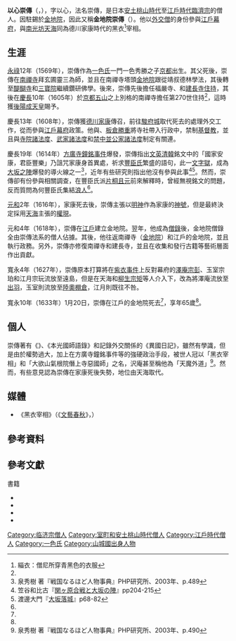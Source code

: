 {{Infobox Buddhist
| 姓名            = 以心崇傳
| 圖像            = Ishin Sūden.jpg
| 圖像大小        = 200px
| 圖像說明        = 以心崇傳像（[[狩野探幽|狩野探幽]]畫作，[[金地院|金地院]]藏品）
| 原名            =
| 字              =  
| 號              =  
| 法號            =  
| 出生            =  [[永祿|永祿]]12年（1569年）
| 出生地點        =  [[山城國|山城國]][[京都|京都]]（現[[京都府|京都府]][[京都市|京都市]]）
| 逝世            =  [[寬永|寬永]]10年1月20日（1633年2月28日）
| 逝世地點        =  [[武藏國|武藏國]][[江戶|江戶]]（現[[東京|東京]]）
| 居住地          = 
| 獲獎            = 
| 公民權          = 
| 國籍            = [[日本|日本]]
| 著名成就        = 
| 宗派            = [[臨濟宗|臨濟宗]]
| 呼號            = 以心崇傳<br>金地院崇傳
| 頭銜            = 
| 修行法門        = 
| native_lang1    = 
| native_lang1_name1 = 
| 教育程度        = 
| 駐錫於          = 福嚴寺<br>{{Link-ja|禪興寺|禅興寺}}<br>[[建長寺|建長寺]]<br>[[南禪寺|南禪寺]]<br>[[金地院|金地院]]
| 師承            =  玄圃靈三<br>靖叔德林
| 徒弟與學生      = 
| 著作            = 《{{Link-ja|本光國師日記|本光国師日記}}》<br>《本光國師語錄》<br>《異國日記》
| 譯作            = 
| 何者的化身與轉世= 
| 轉世為          = 
| 傳人            = 
| 簽名            = 
| 備註            = 
}}

'''以心崇傳'''（{{jpn|j=以心崇伝|hg=いしんすうでん|rm=Ishin Sūden}}，{{bd|1569年||1633年|2月28日|catIdx=Ishinsūden}}），字以心，法名崇傳，是日本[[安土桃山時代|安土桃山時代]]至[[江戶時代|江戶時代]][[臨濟宗|臨濟宗]]的僧人。因駐錫於[[金地院|金地院]]，因此又稱'''金地院崇傳'''（{{jpn|j=金地院崇伝|hg=こんちいん すうでん|rm=Konchiin Sūden}}）。他以[[僧錄司|外交僧]]的身份參與[[江戶幕府|江戶幕府]]，與[[南光坊天海|南光坊天海]]同為德川家康時代的黑衣<ref>緇衣：僧尼所穿青黑色的衣服</ref>宰相。

== 生涯 ==
[[永祿|永祿]]12年（1569年），崇傳作為[[一色氏|一色氏]]一門一色秀勝之子[[京都|京都]]出生。其父死後，崇傳在[[南禪寺|南禪寺]]拜玄圃靈三為師，並且在南禪寺塔頭[[金地院|金地院]]跟從靖叔德林學法，其後轉至[[醍醐寺|醍醐寺]]和[[三寶院|三寶院]]繼續鑽研佛學。後來，崇傳先後擔任福嚴寺、{{Link-ja|禪興寺|禅興寺}}和[[建長寺|建長寺]][[住持|住持]]，其後在[[慶長|慶長]]10年（1605年）於[[京都五山|京都五山]]之上別格的南禪寺擔任第270世住持<ref name="戦国489"/>，這時獲[[後陽成天皇|後陽成天皇]]賜予{{Link-ja|紫衣|紫衣}}。

慶長13年（1608年），崇傳獲[[德川家康|德川家康]]傳召，前往[[駿府城|駿府城]]取代死去的{{Link-ja|西笑承兌|西笑承兌}}處理外交工作，從而參與[[江戶幕府|江戶幕府]]政策。他與{{Link-ja|三要元佶|三要元佶|閑室元佶}}、[[板倉勝重|板倉勝重]]將寺社帶入行政中，禁制[[基督教|基督教]]，並且與[[寺院諸法度|寺院諸法度]]、[[武家諸法度|武家諸法度]]和[[禁中並公家諸法度|禁中並公家諸法度]]制定有關連。

慶長19年（1614年）[[方廣寺鐘銘事件|方廣寺鐘銘事件]]爆發，崇傳指出[[文英清韓|文英清韓]]銘文中的「國家安康，君臣豐樂」乃詛咒家康身首異處，祈求[[豐臣氏|豐臣氏]]繁盛的語句，此一[[文字獄|文字獄]]，成為[[大坂之陣|大坂之陣]]爆發的導火線之一<ref name="戦国489">泉秀樹 著『戦国なるほど人物事典』PHP研究所、2003年、p.489</ref>，近年有些研究則指出他沒有參與此事<ref name="kasayahokoji">笠谷和比古『[[#笠谷|関ヶ原合戦と大坂の陣]]』pp204-215</ref><ref name="watanabehokoji">渡邊大門『[[#渡邊|大坂落城]]』p68-82</ref>。然而，崇傳卻有份參與相關調查，在豐臣氏派[[片桐且元|片桐且元]]前來解釋時，曾經無視銘文的問題，反而質問為何豐臣氏集結[[浪人|浪人]]<ref name="戦国489"/>。

[[元和_(後水尾天皇)|元和]]2年（1616年），家康死去後，崇傳主張以[[明神|明神]]作為家康的[[神_(神道)|神號]]，但是最終決定採用[[天海|天海]]主張的[[權現|權現]]。

元和4年（1618年），崇傳在[[江戶|江戶]]建立金地院。翌年，他成為[[僧錄|僧錄]]後，金地院僧錄全由崇傳法系的僧人佔據。其後，他往返南禪寺（[[金地院|金地院]]）和江戶的金地院，並且執行政務。另外，崇傳亦修復南禪寺和建長寺，並且在收集和發行古籍等藝術層面作出貢獻。

寬永4年（1627年），崇傳原本打算將在[[紫衣事件|紫衣事件]]上反對幕府的[[澤庵宗彭|澤庵宗彭]]、玉室宗珀和江月宗玩流放至遠島，但是在天海和[[柳生宗矩|柳生宗矩]]等人介入下，改為將澤庵流放至[[出羽國|出羽]]{{Link-ja|上山藩|上山藩|上山}}，玉室則流放至[[陸奧國|陸奧]][[棚倉藩|棚倉]]，江月則既往不咎。

寬永10年（1633年）1月20日，崇傳在江戶的金地院死去<ref name="戦国490"/>，享年65歲<ref name="戦国490"/>。

== 個人 ==
崇傳著有《{{Link-ja|本光國師日記|本光国師日記}}》、《本光國師語錄》和記錄外交關係的《異國日記》，雖然有學識，但是由於權勢過大，加上在方廣寺鐘銘事件等的強硬政治手段，被世人冠以「黑衣宰相」和「大欲山氣根院僭上寺惡國師」之名，沢庵甚至稱他為「天魔外道」<ref name="戦国490">泉秀樹 著『戦国なるほど人物事典』PHP研究所、2003年、p.490</ref>。然而，有些意見認為崇傳在家康死後失勢，地位由天海取代。

== 媒體 ==
* 《黑衣宰相》（《[[文藝春秋|文藝春秋]]》，{{Link-ja|火坂雅志|火坂雅志}}）

== 參考資料 ==
{{Reflist}}

== 參考文獻 ==
; 書籍
*  {{Cite book|editor=|author={{Link-ja|泉秀樹|泉秀樹}}|script-chapter=ja: |script-title=ja:戦国なるほど人物事典|year=2003|publisher=[[PHP研究所|PHP研究所]]|isbn= 978-4569579450}}
*  {{Cite book|editor=|author={{Link-ja|圭室文雄|圭室文雄}}|script-chapter=ja: |script-title=ja:日本の名僧15 政界の導者 天海・崇伝|year=2004|publisher={{Link-ja|吉川弘文館|吉川弘文館}}|isbn= 978-4642078597}}
*  {{Cite book|editor=|author={{Link-ja|笠谷和比古|笠谷和比古}}|script-chapter=ja: |script-title=ja:関ヶ原合戦と大坂の陣|publisher={{Link-ja|吉川弘文館|吉川弘文館}}|series=戦争の日本史17|isbn=978-4-642-06327-2 |ref=笠谷|date=2007年10月}}
* {{Cite book|editor=|author={{Link-ja|渡邊大門|渡邊大門}}|script-chapter=ja: |script-title=ja:大坂落城　戦国終焉の舞台|publisher=[[角川學藝出版|角川學藝出版]]|series=角川選書|isbn=978-4-04-703512-6 |ref=渡邊|date=2012年9月}}

{{Authority control}}

{{DEFAULTSORT:Ishin sūden}}
[[Category:临济宗僧人|Category:临济宗僧人]]
[[Category:室町和安土桃山時代僧人|Category:室町和安土桃山時代僧人]]
[[Category:江戶時代僧人|Category:江戶時代僧人]]
[[Category:一色氏|Category:一色氏]]
[[Category:山城國出身人物|Category:山城國出身人物]]